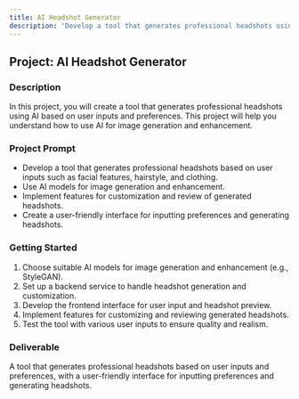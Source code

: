 ```yaml
---
title: AI Headshot Generator
description: 'Develop a tool that generates professional headshots using AI based on user inputs and preferences.'
---
```


## Project: AI Headshot Generator

### Description
In this project, you will create a tool that generates professional headshots using AI based on user inputs and preferences. This project will help you understand how to use AI for image generation and enhancement.

### Project Prompt
- Develop a tool that generates professional headshots based on user inputs such as facial features, hairstyle, and clothing.
- Use AI models for image generation and enhancement.
- Implement features for customization and review of generated headshots.
- Create a user-friendly interface for inputting preferences and generating headshots.

### Getting Started
1. Choose suitable AI models for image generation and enhancement (e.g., StyleGAN).
2. Set up a backend service to handle headshot generation and customization.
3. Develop the frontend interface for user input and headshot preview.
4. Implement features for customizing and reviewing generated headshots.
5. Test the tool with various user inputs to ensure quality and realism.

### Deliverable
A tool that generates professional headshots based on user inputs and preferences, with a user-friendly interface for inputting preferences and generating headshots.
